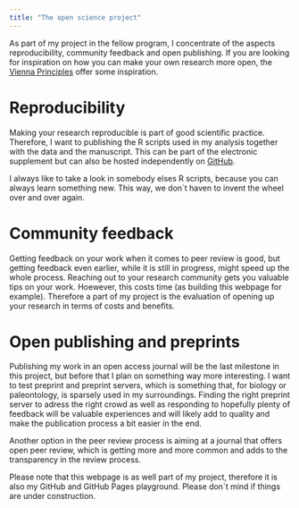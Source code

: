 ```yaml
---
title: "The open science project"
---
```


As part of my project in the fellow program, I concentrate of the aspects reproducibility, community feedback and open publishing. If you are looking for inspiration on how you can make your own research more open, the [Vienna Principles](http://viennaprinciples.org/) offer some inspiration.

# Reproducibility
Making your research reproducible is part of good scientific practice. Therefore, I want to publishing the R scripts used in my analysis together with the data and the manuscript. This can be part of the electronic supplement but can also be hosted independently on [GitHub](https://github.com/).

I always like to take a look in somebody elses R scripts, because you can always learn something new. This way, we don`t haven to invent the wheel over and over again.


# Community feedback
Getting feedback on your work when it comes to peer review is good, but getting feedback even earlier, while it is still in progress, might speed up the whole process. Reaching out to your research community gets you valuable tips on your work. Hoewever, this costs time (as building this webpage for example). Therefore a part of my project is the evaluation of opening up your research in terms of costs and benefits.


# Open publishing and preprints
Publishing my work in an open access journal will be the last milestone in this project, but before that I plan on something way more interesting. I want to test preprint and preprint servers, which is something that, for biology or paleontology, is sparsely used in my surroundings. Finding the right preprint server to adress the right crowd as well as responding to hopefully plenty of feedback will be valuable experiences and will likely add to quality and make the publication process a bit easier in the end. 

Another option in the peer review process is aiming at a journal that offers open peer review, which is getting more and more common and adds to the transparency in the review process.


Please note that this webpage is as well part of my project, therefore it is also my GitHub and GitHub Pages playground. Please don`t mind if things are under construction.
